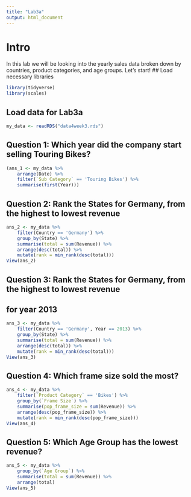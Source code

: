 ```yaml
---
title: "Lab3a"
output: html_document
---
```

# Intro
 In this lab we will be looking into the yearly sales data broken down by
 countries, product categories, and age groups. Let's start!
## Load necessary libraries
```r
library(tidyverse)
library(scales)
```
## Load data for Lab3a
```r
my_data <- readRDS("data4week3.rds")
```
## Question 1: Which year did the company start selling Touring Bikes?
```r
(ans_1 <- my_data %>%
    arrange(Date) %>%
    filter(`Sub Category` == 'Touring Bikes') %>%
    summarise(first(Year)))
```
## Question 2: Rank the States for Germany, from the highest to lowest revenue
```r
ans_2 <- my_data %>%
    filter(Country == 'Germany') %>%
    group_by(State) %>%
    summarise(total = sum(Revenue)) %>%
    arrange(desc(total)) %>%
    mutate(rank = min_rank(desc(total)))
View(ans_2)
```
## Question 3: Rank the States for Germany, from the highest to lowest revenue
## for year 2013
```r
ans_3 <- my_data %>%
    filter(Country == 'Germany', Year == 2013) %>%
    group_by(State) %>%
    summarise(total = sum(Revenue)) %>%
    arrange(desc(total)) %>%
    mutate(rank = min_rank(desc(total)))
View(ans_3)
```
## Question 4: Which frame size sold the most?
```r
ans_4 <- my_data %>%
    filter(`Product Category` == 'Bikes') %>%
    group_by(`Frame Size`) %>%
    summarise(pop_frame_size = sum(Revenue)) %>%
    arrange(desc(pop_frame_size)) %>%
    mutate(rank = min_rank(desc(pop_frame_size)))
View(ans_4)
```
## Question 5: Which Age Group has the lowest revenue?
```r
ans_5 <- my_data %>%
    group_by(`Age Group`) %>%
    summarise(total = sum(Revenue)) %>%
    arrange(total)
View(ans_5)
```